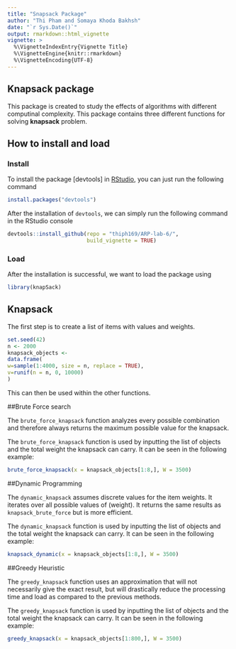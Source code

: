 ```yaml
---
title: "Snapsack Package"
author: "Thi Pham and Somaya Khoda Bakhsh"
date: "`r Sys.Date()`"
output: rmarkdown::html_vignette
vignette: >
  %\VignetteIndexEntry{Vignette Title}
  %\VignetteEngine{knitr::rmarkdown}
  %\VignetteEncoding{UTF-8}
---
```


## Knapsack package

This package is created to study the effects of algorithms with different computinal complexity. This package contains three different functions for solving **knapsack** problem.


## How to install and load

### Install 

To install the package [devtools] in [RStudio](https://www.rstudio.com/), you can just run the following command
```r
install.packages("devtools")
```


After the installation of `devtools`, we can simply run the following command in the RStudio console
```r
devtools::install_github(repo = "thiph169/ARP-lab-6/", 
                         build_vignette = TRUE)
```

### Load

After the installation is successful, we want to load the package using

```r
library(knapSack)
```


## Knapsack

The first step is to create a list of items with values and weights.  

```r
set.seed(42)
n <- 2000
knapsack_objects <-
data.frame(
w=sample(1:4000, size = n, replace = TRUE),
v=runif(n = n, 0, 10000)
)
```

This can then be used within the other functions.


##Brute Force search

The `brute_force_knapsack` function analyzes every possible combination and therefore always returns the maximum possible value for the knapsack. 

The `brute_force_knapsack` function is used by inputting the list of objects and the total weight the knapsack can carry. It can be seen in the following example:

```r
brute_force_knapsack(x = knapsack_objects[1:8,], W = 3500)
```


##Dynamic Programming

The `dynamic_knapsack` assumes discrete values for the item weights. It iterates over all possible values of \code{w} (weight). It returns the same results as `knapsack_brute_force` but is more efficient.

The `dynamic_knapsack` function is used by inputting the list of objects and the total weight the knapsack can carry. It can be seen in the following example:

```r

knapsack_dynamic(x = knapsack_objects[1:8,], W = 3500)
```


##Greedy Heuristic

The `greedy_knapsack` function uses an approximation that will not necessarily give the exact result, but will drastically reduce the processing time and load as compared to the previous methods.

The `greedy_knapsack` function is used by inputting the list of objects and the total weight the knapsack can carry. It can be seen in the following example:

```r
greedy_knapsack(x = knapsack_objects[1:800,], W = 3500)
```



